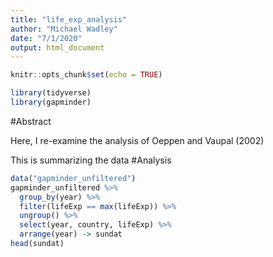 ```yaml
---
title: "life_exp_analysis"
author: "Michael Wadley"
date: "7/1/2020"
output: html_document
---
```


```r
knitr::opts_chunk$set(echo = TRUE)
```

```r
library(tidyverse)
library(gapminder)
```

#Abstract

Here, I re-examine the analysis of Oeppen and Vaupal (2002)

This is summarizing the data
#Analysis
```r
data("gapminder_unfiltered")
gapminder_unfiltered %>%
  group_by(year) %>%
  filter(lifeExp == max(lifeExp)) %>%
  ungroup() %>%
  select(year, country, lifeExp) %>%
  arrange(year) -> sundat
head(sundat)
  
```

